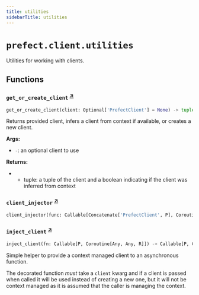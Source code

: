 ```yaml
---
title: utilities
sidebarTitle: utilities
---
```


# `prefect.client.utilities`



Utilities for working with clients.


## Functions

### `get_or_create_client` <sup><a href="https://github.com/prefecthq/prefect/blob/main/src/prefect/client/utilities.py#L31" target="_blank">↗</a></sup>

```python
get_or_create_client(client: Optional['PrefectClient'] = None) -> tuple['PrefectClient', bool]
```


Returns provided client, infers a client from context if available, or creates a new client.

**Args:**
- `-`: an optional client to use

**Returns:**
- - tuple: a tuple of the client and a boolean indicating if the client was inferred from context


### `client_injector` <sup><a href="https://github.com/prefecthq/prefect/blob/main/src/prefect/client/utilities.py#L63" target="_blank">↗</a></sup>

```python
client_injector(func: Callable[Concatenate['PrefectClient', P], Coroutine[Any, Any, R]]) -> Callable[P, Coroutine[Any, Any, R]]
```

### `inject_client` <sup><a href="https://github.com/prefecthq/prefect/blob/main/src/prefect/client/utilities.py#L74" target="_blank">↗</a></sup>

```python
inject_client(fn: Callable[P, Coroutine[Any, Any, R]]) -> Callable[P, Coroutine[Any, Any, R]]
```


Simple helper to provide a context managed client to an asynchronous function.

The decorated function _must_ take a `client` kwarg and if a client is passed when
called it will be used instead of creating a new one, but it will not be context
managed as it is assumed that the caller is managing the context.

